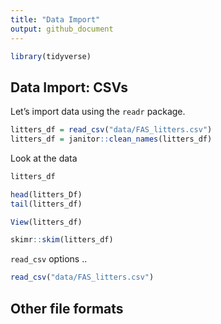 ```yaml
---
title: "Data Import"
output: github_document
---
```


```r
library(tidyverse)
```


## Data Import: CSVs

Let's import data using the `readr` package.

```r
litters_df = read_csv("data/FAS_litters.csv")
litters_df = janitor::clean_names(litters_df)
```

Look at the data

```r
litters_df

head(litters_Df)
tail(litters_df)
```

```r
View(litters_df)

```

```r
skimr::skim(litters_df)
```


`read_csv` options ..



```r
read_csv("data/FAS_litters.csv")

```

## Other file formats
